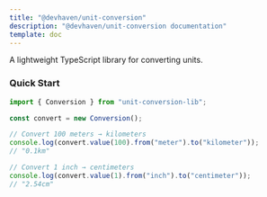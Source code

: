 ```yaml
---
title: "@devhaven/unit-conversion"
description: "@devhaven/unit-conversion documentation"
template: doc
---
```


A lightweight TypeScript library for converting units.

### Quick Start

```ts
import { Conversion } from "unit-conversion-lib";

const convert = new Conversion();

// Convert 100 meters → kilometers
console.log(convert.value(100).from("meter").to("kilometer"));
// "0.1km"

// Convert 1 inch → centimeters
console.log(convert.value(1).from("inch").to("centimeter"));
// "2.54cm"
```

